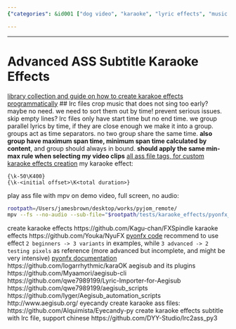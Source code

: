 ```yaml
---
{"categories": &id001 ["dog video", "karaoke", "lyric effects", "music video", "pets video", "project", "pyjom", "subtitle", "video effects", "video generator", "video with bgm"], "category": "Karaoke", "date": "2022-07-10 15:56:16", "description": "Explore the possibilities of custom karaoke effects in Advanced Substation Alpha (ASS) subtitle files, specifically focusing on LRC tags and time-based grouping. This resource provides a comprehensive understanding of tags used for creating various effects and showcases practical examples to enhance your project's visual appeal.", "tags": *id001, "title": "Advanced ASS subtitle Karaoke Effects"}

---
```


------
# Advanced ASS Subtitle Karaoke Effects
[library collection and guide on how to create karakoe effects programmatically](https://github.com/arch1t3cht/Aegisub-Scripts/blob/c3cb38ccdea000c708c3abbd2912da2134e61e23/doc/templaters.md)
## lrc files
crop music that does not sing too early? maybe no need.
we need to sort them out by time! prevent serious issues.
skip empty lines?
lrc files only have start time but no end time.
we group parallel lyrics by time, if they are close enough we make it into a group.
groups act as time separators. no two group share the same time. **also group have maximum span time, minimum span time calculated by content**, and group should always in bound.
**should apply the same min-max rule when selecting my video clips**
[all ass file tags, for custom karaoke effects creation](https://web.archive.org/web/20200722050630/http://docs.aegisub.org/3.2/ASS_Tags/)
my karaoke effect:
```
{\k-50\K400}
{\k-<initial offset>\K<total duration>}
```
play ass file with mpv on demo video, full screen, no audio:
```bash
rootpath=/Users/jamesbrown/desktop/works/pyjom_remote/
mpv --fs --no-audio --sub-file="$rootpath/tests/karaoke_effects/pyonfx_test/examples/2 - Beginner/Output.ass" "$rootpath/samples/video/karaoke_effects_source.mp4"
```
create karaoke effects
https://github.com/Kagu-chan/FXSpindle
karaoke effects
https://github.com/Youka/NyuFX
[pyonfx code](https://github.com/CoffeeStraw/PyonFX)
recommend to use effect `2 beginners -> 3 variants` in examples, while `3 advanced -> 2 testing pixels` as reference (more advanced but incomplete, and might be very intensive)
[pyonfx documentation](https://pyonfx.readthedocs.io/en/latest/quick%20start.html#starting-out)
https://github.com/logarrhythmic/karaOK
aegisub and its plugins
https://github.com/Myaamori/aegisub-cli
https://github.com/qwe7989199/Lyric-Importer-for-Aegisub
https://github.com/qwe7989199/aegisub_scripts
https://github.com/lyger/Aegisub_automation_scripts
http://www.aegisub.org/
eyecandy create karaoke ass files:
https://github.com/Alquimista/Eyecandy-py
create karaoke effects subtitle with lrc file, support chinese
https://github.com/DYY-Studio/lrc2ass_py3
